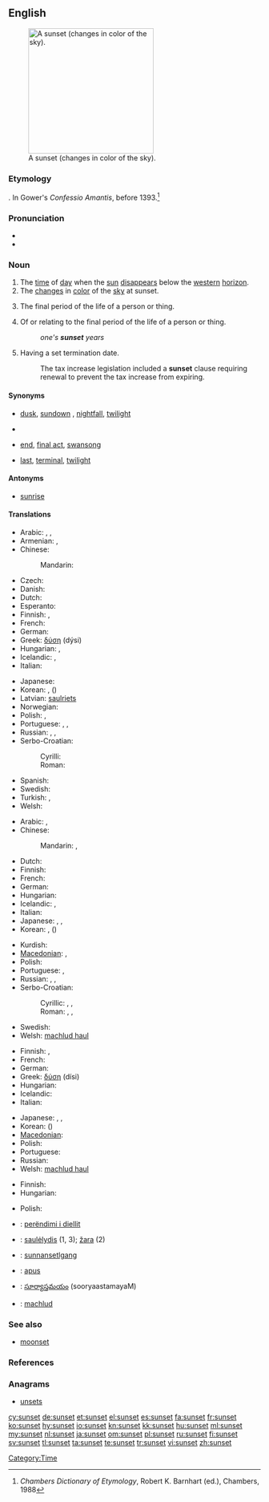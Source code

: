 ==English==
{{wikipedia}}
[[Image:Sunset may 2006 panorama.jpg|thumb|right|250px|A sunset (changes in color of the sky).]]

===Etymology===
{{compound|sun|set}}. In Gower's ''Confessio Amantis'', before 1393.<ref>''Chambers Dictionary of Etymology'', Robert K. Barnhart (ed.), Chambers, 1988</ref>

===Pronunciation===
* {{IPA|/ˈsʌnˌsɛt/}}
* {{audio|en-us-sunset.ogg|Audio (US)}}

===Noun===
{{en-noun}}

# The [[time]] of [[day]] when the [[sun]] [[disappear]]s below the [[western]] [[horizon]].
# The [[change]]s in [[color]] of the [[sky]] at sunset.
# {{figuratively}} The final period of the life of a person or thing.
# {{attributively}} Of or relating to the final period of the life of a person or thing.<!--this is still a noun, not an adjective-->
#: ''one's '''sunset''' years''
# {{attributively}} Having a set termination date.
#: The tax increase legislation included a '''sunset''' clause requiring renewal to prevent the tax increase from expiring.

====Synonyms====
* {{sense|time}} [[dusk]], [[sundown]] {{qualifier|US}}, [[nightfall]], [[twilight]]
* {{sense|change in color of the sky at sunset}}
* {{sense|final period of life}} [[end]], [[final act]], [[swansong]]
* {{sense|attributively: of or relating to the final period of life}} [[last]], [[terminal]], [[twilight]]

====Antonyms====
* [[sunrise]]

====Translations====
{{trans-top|time of day}}
* Arabic: {{t+|ar|مغرب}},  {{t+|ar|مغرب|m|tr=mághrib}},  {{t-|ar|غروب|m|tr=ghuruub}}
* Armenian: {{t|hy|մայրամուտ|tr=mayramut}}, {{t|hy|արևամուտ|tr=arevamut}}
* Chinese:
*: Mandarin: {{t-|cmn|日落|tr=rìluò|sc=Hani}}
* Czech: {{t+|cs|západ|m}}
* Danish: {{t-|da|solnedgang}}
* Dutch: {{t+|nl|zonsondergang|m}}
* Esperanto: {{t|eo|sunsubiro}}
* Finnish: {{t+|fi|auringonlasku}}, {{t|fi|illansuu}}
* French: {{t+|fr|coucher de soleil|m}}
* German: {{t+|de|Sonnenuntergang|m}}
* Greek: [[δύση]] (dýsi) {{f}}
* Hungarian: {{t+|hu|naplemente}}, {{t+|hu|napnyugta}}
* Icelandic: {{t+|is|sólsetur|n}}, {{t+|is|sólarlag|n}}
* Italian: {{t+|it|tramonto|m}}
{{trans-mid}}
* Japanese: {{t|ja|日没|tr=にちぼつ, nichibotsu}}
* Korean: {{t|ko|해넘이|tr=haeneomI|sc=Hang}},  {{t|ko|황혼|tr=hwanghon|sc=Hang}} ({{t+|ko|黃昏|sc=Hani}})
* Latvian: [[saulriets]] {{m}}
* Norwegian: {{t-|no|solnedgang|m}}
* Polish: {{t|pl|zmierzch|m}}, {{t|pl|zachód słońca|m}}
* Portuguese: {{t+|pt|crepúsculo|m}}, {{t+|pt|pôr-do-sol|m}}, {{t|pt|poente}}
* Russian: {{t|ru|заход солнца|m|tr=zaxód sólnca}},  {{t+|ru|закат|m|tr=zakát}},  {{qualifier|вечерняя - večérnjaja}} {{t+|ru|заря|f|tr=zarjá}}
* Serbo-Croatian:
*: Cyrilli: {{t|sh|залазак сунца}}
*: Roman: {{t|sh|zalazak sunca}}
* Spanish: {{t-|es|puesta del sol|f}}
* Swedish: {{t+|sv|solnedgång|c}}
* Turkish: {{t|tr|gün batımı}}, {{t|tr|gün batım}}
* Welsh: {{t+|cy|machlud haul|xs=Welsh}}
{{trans-bottom}}

{{trans-top|changes in color of sky at sunset}}
* Arabic: {{Arab|[[غروب الشمس]]}} {{unicode|(ğurūb aš-šams)}} {{m}},  {{t|ar|غروب الشمس|m|tr=ghuruub al-shams}}
* Chinese:
*: Mandarin: {{t-|cmn|黃昏|sc=Hani}},  {{t-|cmn|黄昏|tr=huánghūn|sc=Hani}}
* Dutch: {{t+|nl|zonsondergang|m}}
* Finnish: {{t-|fi|iltarusko}}
* French: {{t+|fr|crépuscule|m}}
* German: {{t+|de|Sonnenuntergang|m}}
* Hungarian: {{t|hu|alkonypír}}
* Icelandic: {{t+|is|sólsetur|n}}, {{t+|is|sólarlag|n}}
* Italian: {{t+|it|tramonto|m}}
* Japanese: {{t|ja|夕焼け|tr=ゆうやけ, yūyake}},  {{t|ja| 黄昏}},  {{t|ja|たそがれ|tr=tasogare}}
* Korean: {{t|ko|저녁놀|tr=jeonyeog-nol|sc=Hang}},  {{t|ko|황혼|tr=hwanghon|sc=Hang}} ({{t+|ko|黃昏|sc=Hani}})
{{trans-mid}}
* Kurdish: {{ku-Arab|[[ڕۆژ ئاوا]]}}
* [[Macedonian]]: {{t-|mk|залез|m|tr=zález}},  {{t|mk|зајдисонце|n|tr=zajdísonce}}
* Polish: {{t|pl|zachód słońca|m}}
* Portuguese: {{t+|pt|crepúsculo|m}},  {{t+|pt|pôr-do-sol|m}}
* Russian: {{t|ru|заход солнца|m|tr=zaxód sólnca}},  {{t+|ru|закат|m|tr=zakát}},  {{qualifier|вечерняя - večérnjaja}} {{t+|ru|заря|f|tr=zarjá}}
* Serbo-Croatian:
*: Cyrillic: {{t|sh|залаз|m|alt=за́лаз}}, {{t|sh|залазак сунца}}, {{t|sh|залазница}}
*: Roman: {{t|sh|zalaz|m|alt=zálaz}}, {{t|sh|zalazak sunca}}, {{t|sh|zalaznica}}
* Swedish: {{t+|sv|solnedgång|c}}
* Welsh: [[machlud haul]]
{{trans-bottom}}

{{trans-top|final period of life}}
* Finnish: {{t+|fi|auringonlasku}}, {{t-|fi|iltarusko}}
* French: {{t+|fr|crépuscule|m}}
* German: {{t|de|Lebensabend|m}}
* Greek: [[δύση]] (dísi) {{f}}
* Hungarian: {{t+|hu|alkony}}
* Icelandic: {{t+|is|sólsetur|n}}
* Italian: {{t+|it|tramonto|m}}
{{trans-mid}}
* Japanese: {{t+|ja|たそがれ|tr=tasogare}},  {{t+|ja|黄昏}},  {{t|ja|たそがれ|tr=tasogare}}
* Korean: {{t|ko|황혼|tr=hwanghon|sc=Hang}} ({{t+|ko|黃昏|sc=Hani}})
* [[Macedonian]]: {{t-|mk|залез|m|tr=zález}}
* Polish: {{t|pl|zmierzch|m}}
* Portuguese: {{t+|pt|crepúsculo|m}}
* Russian: {{t+|ru|закат|m|tr=zakát}}
* Welsh: [[machlud haul]]
{{trans-bottom}}

{{trans-top|attributively: of or relating to the final period of life}}
* Finnish: {{t-|fi|iltarusko|alt=iltaruskon}}
* Hungarian: {{t+|hu|alkony}}
{{trans-mid}}
* Polish: {{t|pl|zmierzch|m}}
{{trans-bottom}}

{{checktrans-top}}
* {{ttbc|sq}}: [[perëndimi i diellit]]
* {{ttbc|lt}}: [[saulėlydis]] {{m}} (1, 3); [[žara]] {{f}} (2)
* {{ttbc|ang}}: [[sunnansetlgang]] {{m}}
* {{ttbc|ro}}: [[apus]] {{n}}
* {{ttbc|te}}: [[సూర్యాస్తమయం]] (sooryaastamayaM)
* {{ttbc|cy}}: [[machlud]]
{{trans-bottom}}

===See also===
* [[moonset]]

===References===
<references/>

===Anagrams===
* [[unsets#English|unsets]]

[[Category:Time]]

[[cy:sunset]]
[[de:sunset]]
[[et:sunset]]
[[el:sunset]]
[[es:sunset]]
[[fa:sunset]]
[[fr:sunset]]
[[ko:sunset]]
[[hy:sunset]]
[[io:sunset]]
[[kn:sunset]]
[[kk:sunset]]
[[hu:sunset]]
[[ml:sunset]]
[[my:sunset]]
[[nl:sunset]]
[[ja:sunset]]
[[om:sunset]]
[[pl:sunset]]
[[ru:sunset]]
[[fi:sunset]]
[[sv:sunset]]
[[tl:sunset]]
[[ta:sunset]]
[[te:sunset]]
[[tr:sunset]]
[[vi:sunset]]
[[zh:sunset]]